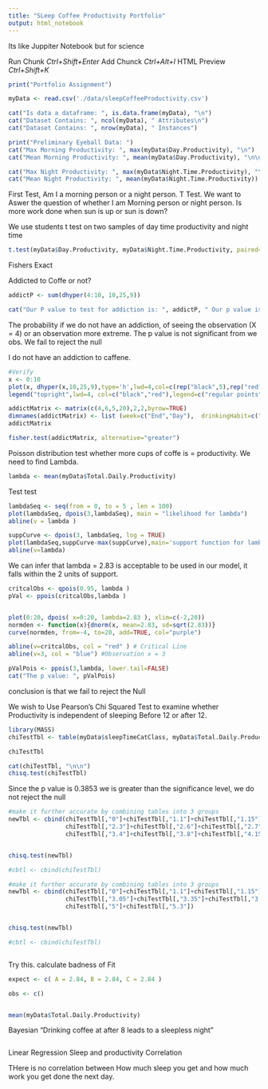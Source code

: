 ```yaml
---
title: "SLeep Coffee Productivity Portfolio"
output: html_notebook
---
```


Its like Juppiter Notebook but for science

Run Chunk *Ctrl+Shift+Enter*
Add Chunck *Ctrl+Alt+I*
HTML Preview *Ctrl+Shift+K*

```r

print("Portfolio Assignment")


```

```r

myData <- read.csv('./data/sleepCoffeeProductivity.csv')

cat("Is data a dataframe: ", is.data.frame(myData), "\n")
cat("Dataset Contains: ", ncol(myData), " Attributes\n")
cat("Dataset Contains: ", nrow(myData), " Instances")


```

```r
print("Preliminary Eyeball Data: ")
cat("Max Morning Productivity: ", max(myData$Day.Productivity), "\n")
cat("Mean Morning Productivity: ", mean(myData$Day.Productivity), "\n\n")

cat("Max Night Productivity: ", max(myData$Night.Time.Productivity), "\n")
cat("Mean Night Productivity: ", mean(myData$Night.Time.Productivity))


```

############################################################################################################################################################


First Test, Am I a morning person or a night person. T Test. We want to Aswer the question of whether I am Morning person or night person. Is more work done when sun is up or sun is down?

We use students t test on two samples of day time productivity and night time


```r

t.test(myData$Day.Productivity, myData$Night.Time.Productivity, paired=TRUE)


```

############################################################################################################################################################

Fishers Exact

Addicted to Coffe or not?




```r

addictP <- sum(dhyper(4:10, 10,25,9))

cat("Our P value to test for addiction is: ", addictP, " Our p value is: ", addictP*100, "%")

```
The probability if we do not have an addiction, of seeing the observation (X = 4) or an observation more extreme. The p value is not significant from we obs. We fail to reject the null

I do not have an addiction to caffene.

```r


#Verify
x <- 0:10
plot(x, dhyper(x,10,25,9),type='h',lwd=4,col=c(rep("black",5),rep("red",3)))
legend("topright",lwd=4, col=c("black","red"),legend=c("regular points","more extreme"))


```
```r

addictMatrix <- matrix(c(4,6,5,20),2,2,byrow=TRUE)
dimnames(addictMatrix) <- list (week=c("End","Day"),  drinkingHabit=c("Abuse","Normal") )
addictMatrix

fisher.test(addictMatrix, alternative="greater")

```

############################################################################################################################################################

Poisson distribution test whether more cups of coffe is = productivity. We need to find Lambda.

```r

lambda <- mean(myData$Total.Daily.Productivity)


```

Test test

```r

lambdaSeq <- seq(from = 0, to = 5 , len = 100)
plot(lambdaSeq, dpois(3,lambdaSeq), main = "likelihood for lambda")
abline(v = lambda )

```

```r

suppCurve <- dpois(3, lambdaSeq, log = TRUE)
plot(lambdaSeq,suppCurve-max(suppCurve),main='support function for lambda')
abline(v=lambda)


```

We can infer that lambda = 2.83 is acceptable to be used in our model, it falls within the 2 units of support.



```r

critcalObs <- qpois(0.95, lambda ) 
pVal <- ppois(critcalObs,lambda ) 


plot(0:20, dpois( x=0:20, lambda=2.83 ), xlim=c(-2,20))
normden <- function(x){dnorm(x, mean=2.83, sd=sqrt(2.83))}
curve(normden, from=-4, to=20, add=TRUE, col="purple")

abline(v=critcalObs, col = "red" ) # Critical Line
abline(v=3, col = "blue") #Observation x = 3


```

```r
pValPois <- ppois(3,lambda, lower.tail=FALSE)
cat("The p value: ", pValPois)


```


conclusion is that we fail to reject the Null

############################################################################################################################################################

We wish to Use Pearson's Chi Squared Test to examine whether Productivity is independent of sleeping Before 12 or after 12.

```r

library(MASS)
chiTestTbl <- table(myData$sleepTimeCatClass, myData$Total.Daily.Productivity)

chiTestTbl

cat(chiTestTbl, "\n\n")
chisq.test(chiTestTbl)


```
Since the p value is 0.3853 we is greater than the significance level, we do not reject the null

```r
#make it further accurate by combining tables into 3 groups
newTbl <- cbind(chiTestTbl[,"0"]+chiTestTbl[,"1.1"]+chiTestTbl[,"1.15"]+chiTestTbl[,"1.45"]+chiTestTbl[,"2"]+chiTestTbl[,"2.05"]+chiTestTbl[,"2.15"],
                chiTestTbl[,"2.3"]+chiTestTbl[,"2.6"]+chiTestTbl[,"2.7"]+chiTestTbl[,"3.05"]+chiTestTbl[,"3.35"]+chiTestTbl[,"3.4"]+chiTestTbl[,"3.45"],
                chiTestTbl[,"3.4"]+chiTestTbl[,"3.8"]+chiTestTbl[,"4.15"]+chiTestTbl[,"4.3"]+chiTestTbl[,"4.35"]+chiTestTbl[,"4.45"]+chiTestTbl[,"5"]+chiTestTbl[,"5.3"])


chisq.test(newTbl)

#cbtl <- cbind(chiTestTbl)

```

```r

#make it further accurate by combining tables into 3 groups
newTbl <- cbind(chiTestTbl[,"0"]+chiTestTbl[,"1.1"]+chiTestTbl[,"1.15"]+chiTestTbl[,"1.45"]+chiTestTbl[,"2"]+chiTestTbl[,"2.05"]+chiTestTbl[,"2.15"]+ chiTestTbl[,"2.3"]+chiTestTbl[,"2.6"]+chiTestTbl[,"2.7"],
                chiTestTbl[,"3.05"]+chiTestTbl[,"3.35"]+chiTestTbl[,"3.4"]+chiTestTbl[,"3.45"]+chiTestTbl[,"3.4"]+chiTestTbl[,"3.8"]+chiTestTbl[,"4.15"]+chiTestTbl[,"4.3"]+chiTestTbl[,"4.35"]+chiTestTbl[,"4.45"]+
                chiTestTbl[,"5"]+chiTestTbl[,"5.3"])       


chisq.test(newTbl)

#cbtl <- cbind(chiTestTbl)



```


Try this. calculate badness of Fit


```r

expect <- c( A = 2.84, B = 2.84, C = 2.84 )

obs <- c()



```

```r
mean(myData$Total.Daily.Productivity)
```

############################################################################################################################################################

Bayesian
"Drinking coffee at after 8 leads to a sleepless night"

```r



```


############################################################################################################################################################
Linear Regression Sleep and productivity Correlation

THere is no correlation between How much sleep you get and how much work you get done the next day.

```r




```

############################################################################################################################################################

